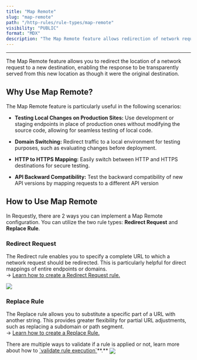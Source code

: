 ```yaml
---
title: "Map Remote"
slug: "map-remote"
path: "/http-rules/rule-types/map-remote"
visibility: "PUBLIC"
format: "MDX"
description: "The Map Remote feature allows redirection of network requests to alternate destinations, facilitating transparent testing, debugging, and API version management."
---
```


***

The Map Remote feature allows you to redirect the location of a network request to a new destination, enabling the response to be transparently served from this new location as though it were the original destination.

## Why Use Map Remote?

The Map Remote feature is particularly useful in the following scenarios:

* **Testing Local Changes on Production Sites:** Use development or staging endpoints in place of production ones without modifying the source code, allowing for seamless testing of local code.

* **Domain Switching:** Redirect traffic to a local environment for testing purposes, such as evaluating changes before deployment.

* **HTTP to HTTPS Mapping:** Easily switch between HTTP and HTTPS destinations for secure testing.

* **API Backward Compatibility:** Test the backward compatibility of new API versions by mapping requests to a different API version

## How to Use Map Remote

In Requestly, there are 2 ways you can implement a Map Remote configuration. You can utilize the two rule types: **Redirect Request** and **Replace Rule**.

### Redirect Request

The Redirect rule enables you to specify a complete URL to which a network request should be redirected. This is particularly helpful for direct mappings of entire endpoints or domains.\
→ [Learn how to create a Redirect Request rule.](/general/http-rules/rule-types/redirect-rule)

<img src="/images/map-remote/c7a72477-fb6a-409a-b122-df285c6efc1a.png" align="center" fullwidth="false" />

### Replace Rule

The Replace rule allows you to substitute a specific part of a URL with another string. This provides greater flexibility for partial URL adjustments, such as replacing a subdomain or path segment.\
→ <a target="_blank" href="/general/http-rules/rule-types/replace-strings">Learn how to create a Replace Rule.</a>

<Tip>
  There are multiple ways to validate if a rule is applied or not, learn more about how to <a target="_blank" href="/general/http-rules/advanced-usage/validate-rules-execution">`validate rule execution`</a>**.**
</Tip>

<img src="/images/map-remote/f67abcac-0a3f-4c40-b7a9-174288289257.png" align="center" fullwidth="false" />
